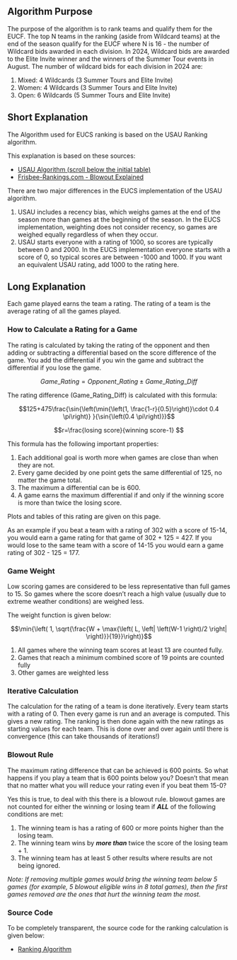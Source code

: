 ## Algorithm Purpose

The purpose of the algorithm is to rank teams and qualify them for the EUCF. The top N teams in the ranking (aside from Wildcard teams) at the end of the season qualify for the EUCF where N is 16 - the number of Wildcard bids awarded in each division. In 2024, Wildcard bids are awarded to the Elite Invite winner and the winners of the Summer Tour events in August. The number of wildcard bids for each division in 2024 are:

1. Mixed: 4 Wildcards (3 Summer Tours and Elite Invite)
1. Women: 4 Wildcards (3 Summer Tours and Elite Invite)
1. Open: 6 Wildcards (5 Summer Tours and Elite Invite)

## Short Explanation

The Algorithm used for EUCS ranking is based on the USAU Ranking algorithm.

This explanation is based on these sources:

-   [USAU Algorithm (scroll below the initial table)](https://play.usaultimate.org/teams/events/rankings/)
-   [Frisbee-Rankings.com - Blowout Explained](https://www.frisbee-rankings.com/blowout-rule)

There are two major differences in the EUCS implementation of the USAU algorithm.

1.  USAU includes a recency bias, which weighs games at the end of the season more than games at the beginning of the season. In the EUCS implementation, weighting does not consider recency, so games are weighed equally regardless of when they occur.
1.  USAU starts everyone with a rating of 1000, so scores are typically between 0 and 2000. In the EUCS implementation everyone starts with a score of 0, so typical scores are between -1000 and 1000. If you want an equivalent USAU rating, add 1000 to the rating here.

## Long Explanation

Each game played earns the team a rating. The rating of a team is the average rating of all the games played.

### How to Calculate a Rating for a Game
The rating is calculated by taking the rating of the opponent and then adding or subtracting a differential based on the score difference of the game. You add the differential if you win the game and subtract the differential if you lose the game.

$$Game\_Rating = Opponent\_Rating \pm Game\_Rating\_Diff$$

The rating difference (Game_Rating_Diff) is calculated with this formula:

$$125+475\frac{\sin{\left(\min{\left(1, \frac{1-r}{0.5}\right)}\cdot 0.4 \pi\right)} }{\sin{\left(0.4 \pi\right)}}$$

$$r=\frac{losing score}{winning score-1} $$

This formula has the following important properties:

1.  Each additional goal is worth more when games are close than when they are not.
1.  Every game decided by one point gets the same differential of 125, no matter the game total.
1.  The maximum a differential can be is 600.
1.  A game earns the maximum differential if and only if the winning score is more than twice the losing score.

Plots and tables of this rating are given on this page.

As an example if you beat a team with a rating of 302 with a score of 15-14, you would earn a game rating for that game of 302 + 125 = 427. If you would lose to the same team with a score of 14-15 you would earn a game rating of 302 - 125 = 177.

### Game Weight

Low scoring games are considered to be less representative than full games to 15. So games where the score doesn't reach a high value (usually due to extreme weather conditions) are weighed less.

The weight function is given below:

$$\min{\left( 1, \sqrt{\frac{W + \max{\left( L, \left| \left(W-1 \right)/2 \right| \right)}}{19}}\right)}$$

1. All games where the winning team scores at least 13 are counted fully.
1. Games that reach a minimum combined score of 19 points are counted fully
1. Other games are weighted less

### Iterative Calculation

The calculation for the rating of a team is done iteratively. Every team starts with a rating of 0. Then every game is run and an average is computed. This gives a new rating. The ranking is then done again with the new ratings as starting values for each team. This is done over and over again until there is convergence (this can take thousands of iterations!)

### Blowout Rule

The maximum rating difference that can be achieved is 600 points. So what happens if you play a team that is 600 points below you? Doesn't that mean that no matter what you will reduce your rating even if you beat them 15-0?

Yes this is true, to deal with this there is a blowout rule. blowout games are not counted for either the winning or losing team if ***ALL*** of the following conditions are met:

1. The winning team is has a rating of 600 or more points higher than the losing team.
1. The winning team wins by ***more than*** twice the score of the losing team + 1.
1. The winning team has at least 5 other results where results are not being ignored. 

*Note: If removing multiple games would bring the winning team below 5 games (for example, 5 blowout eligible wins in 8 total games), then the first games removed are the ones that hurt the winning team the most.*

### Source Code

To be completely transparent, the source code for the ranking calculation is given below:

-   [Ranking Algorithm](https://github.com/Berenito/Ranking)
